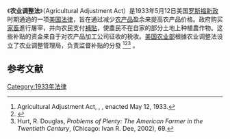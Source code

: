 《'''农业调整法'''》（Agricultural Adjustment Act）是1933年5月12日美国[[罗斯福新政|罗斯福新政]]时期通過的一项[[美国法律|美国法律]]，旨在通过减少[[農產品|农产品]]盈余来提高农产品价格。政府购买[[家畜|家畜]]進行屠宰，并向农民支付[[補貼|補貼]]，使農民不在自家的部分土地上种植農作物。这些补贴的资金来自于对农产品加工公司征收的税收。[[美国农业部|美国农业部]]根據农业调整法设立了农业调整管理局，负责监督补贴的分發 <ref>Agricultural Adjustment Act, {{USPL|73|10}}, {{Usstat|48|31}}, enacted May 12, 1933.</ref><ref>{{Cite web|title=Franklin D. Roosevelt: "Statement on Signing the Farm Relief Bill" May 12, 1933|url=https://www.presidency.ucsb.edu/node/208139|accessdate=July 4, 2013|author=Peters, Gerhard|work=The American Presidency Project|publisher=University of California – Santa Barbara|archive-date=2022-01-08|archive-url=https://web.archive.org/web/20220108000753/https://www.presidency.ucsb.edu/documents/statement-signing-the-farm-relief-bill}}</ref><ref name="Hurt2002, p69">Hurt, R. Douglas, ''Problems of Plenty: The American Farmer in the Twentieth Century'', (Chicago: Ivan R. Dee, 2002), 69.</ref> 。
==参考文献==
{{reflist}}

[[Category:1933年法律|Category:1933年法律]]